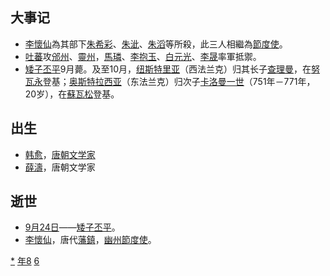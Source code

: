 {{yearTOC|768|唐'''[[大曆|大曆]]三年'''；南诏'''[[赞普钟|赞普钟]]十七年'''；日本'''[[神護景雲|神護景雲]]二年'''；渤海国'''[[大興_(大欽茂)|大興]]三十一年'''}}

== 大事记 ==
*[[李懷仙|李懷仙]]為其部下[[朱希彩|朱希彩]]、[[朱泚|朱泚]]、[[朱滔|朱滔]]等所殺，此三人相繼為[[節度使|節度使]]。
*[[吐蕃|吐蕃]]攻[[邠州|邠州]]、[[靈州|靈州]]，[[馬璘|馬璘]]、[[李抱玉|李抱玉]]、[[白元光|白元光]]、[[李晟|李晟]]率軍抵禦。
*[[矮子丕平|矮子丕平]]9月薨。及至10月，[[纽斯特里亚|纽斯特里亚]]（西法兰克）归其长子[[查理曼|查理曼]]，在[[努瓦永|努瓦永]]登基；[[奥斯特拉西亚|奥斯特拉西亚]]（东法兰克）归次子[[卡洛曼一世|卡洛曼一世]]（751年－771年，20岁），在[[蘇瓦松|蘇瓦松]]登基。

== 出生 ==
* [[韩愈|韩愈]]，[[唐朝|唐朝]][[文学家|文学家]]
* [[薛濤|薛濤]]，唐朝文学家

== 逝世 ==
{{Wikisource year mention}}
* [[9月24日|9月24日]]——[[矮子丕平|矮子丕平]]。
*[[李懷仙|李懷仙]]，唐代[[藩鎮|藩鎮]]，[[幽州|幽州]][[節度使|節度使]]。

[[Category:768年|*]]
[[Category:760年代|年8]]
[[Category:8世纪各年|6]]